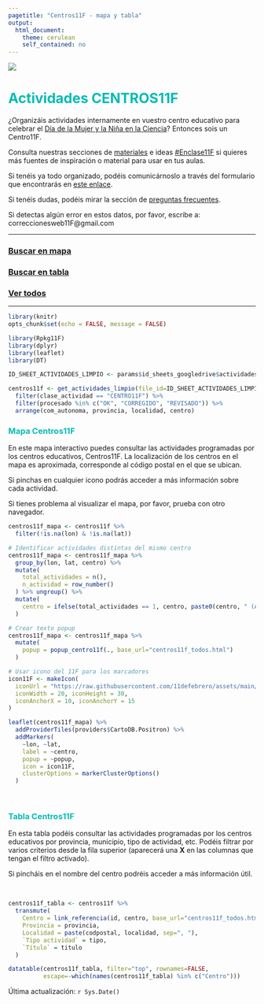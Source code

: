 ```yaml
---
pagetitle: "Centros11F - mapa y tabla"
output: 
  html_document:
    theme: cerulean
    self_contained: no
---
```



![](https://raw.githubusercontent.com/11defebrero/assets/main/images/banner11F.png)


<style type="text/css">

h1 {
  color: #00BCB4;
}
h2 {
  color: #00BCB4;
}
h3 {
  color: #00BCB4;
}
h4 {
  color: #00BCB4;
}
h5 {
  color: #00BCB4;
}
li {
  color: #00BCB4;
}
</style>



# Actividades CENTROS11F 


¿Organizáis actividades internamente en vuestro centro educativo para celebrar el [Día de la Mujer y la Niña en la Ciencia](https://11defebrero.org/)? Entonces sois un Centro11F.

Consulta nuestras secciones de [materiales](https://11defebrero.org/materiales/) e ideas [#Enclase11F](https://11defebrero.org/centros-educativos/ideas-enclase11f/) si quieres más fuentes de inspiración o material para usar en tus aulas.

Si tenéis ya todo organizado, podéis comunicárnoslo a través del formulario que encontrarás en [este enlace](https://11defebrero.org/quieres-anunciar-una-charla-o-actividad/).

Si tenéis dudas, podéis mirar la sección de [preguntas frecuentes](https://11defebrero.org/preguntas-frecuentes/).

Si detectas algún error en estos datos, por favor, escribe a: correccionesweb11F@gmail.com



-------------

### [Buscar en mapa](#mapa-centros11f)

### [Buscar en tabla](#tabla-centros11f)

### [Ver todos](centros11f_todos.html#detalles){target="_blank"}


-------------



```r
library(knitr)
opts_chunk$set(echo = FALSE, message = FALSE)
```

```r
library(Rpkg11F)
library(dplyr)
library(leaflet)
library(DT)
```

```r

ID_SHEET_ACTIVIDADES_LIMPIO <- params$id_sheets_googledrive$actividades$limpio

centros11f <- get_actividades_limpio(file_id=ID_SHEET_ACTIVIDADES_LIMPIO) %>% 
  filter(clase_actividad == "CENTRO11F") %>% 
  filter(procesado %in% c("OK", "CORREGIDO", "REVISADO")) %>% 
  arrange(com_autonoma, provincia, localidad, centro)

```



### Mapa Centros11F

En este mapa interactivo puedes consultar las actividades programadas por los centros educativos, Centros11F. La localización de los centros en el mapa es aproximada, corresponde al código postal en el que se ubican.

Si pinchas en cualquier icono podrás acceder a más información sobre cada actividad. 

Si tienes problema al visualizar el mapa, por favor, prueba con otro navegador.

```r

centros11f_mapa <- centros11f %>%
  filter(!is.na(lon) & !is.na(lat))

# Identificar actividades distintas del mismo centro
centros11f_mapa <- centros11f_mapa %>% 
  group_by(lon, lat, centro) %>% 
  mutate(
    total_actividades = n(),
    n_actividad = row_number()
  ) %>% ungroup() %>% 
  mutate(
    centro = ifelse(total_actividades == 1, centro, paste0(centro, " (Actividad ", n_actividad, ")"))
  )

# Crear texto popup
centros11f_mapa <- centros11f_mapa %>% 
  mutate(
    popup = popup_centro11f(., base_url="centros11f_todos.html")
  )

```

```r

# Usar icono del 11F para los marcadores
icon11F <- makeIcon(
  iconUrl = "https://raw.githubusercontent.com/11defebrero/assets/main/images/chincheta_gris.png",
  iconWidth = 20, iconHeight = 30,
  iconAnchorX = 10, iconAnchorY = 15
)

leaflet(centros11f_mapa) %>%
  addProviderTiles(providers$CartoDB.Positron) %>% 
  addMarkers(
    ~lon, ~lat, 
    label = ~centro, 
    popup = ~popup, 
    icon = icon11F,  
    clusterOptions = markerClusterOptions()
  )

```

<br/>


### Tabla Centros11F

En esta tabla podéis consultar las actividades programadas por los centros educativos por provincia, municipio, tipo de actividad, etc. Podéis filtrar por varios criterios desde la fila superior (aparecerá una **X** en las columnas que tengan el filtro activado). 

Si pincháis en el nombre del centro podréis acceder a más información útil. 

<br/>

```r

centros11f_tabla <- centros11f %>% 
  transmute(
    Centro = link_referencia(id, centro, base_url="centros11f_todos.html"),
    Provincia = provincia,
    Localidad = paste(codpostal, localidad, sep=", "),
    `Tipo actividad` = tipo,
    `Título` = titulo
  )

```

```r

datatable(centros11f_tabla, filter="top", rownames=FALSE, 
          escape=-which(names(centros11f_tabla) %in% c("Centro")))

```


Última actualización: `r Sys.Date()`


